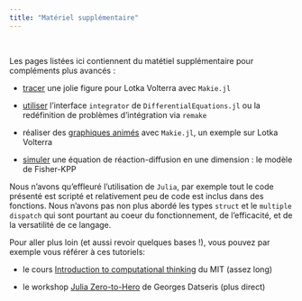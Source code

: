 ```yaml
---
title: "Matériel supplémentaire"
---
```

\

Les pages listées ici contiennent du matétiel supplémentaire pour compléments plus avancés :

- [tracer](annexe_LV_makieplot.qmd) une jolie figure pour Lotka Volterra avec `Makie.jl`

- [utiliser](annexe_integrator.qmd) l'interface `integrator` de `DifferentialEquations.jl` ou la redéfinition de problèmes d'intégration via `remake` 

- réaliser des [graphiques animés](annexe_LV_anim.qmd) avec `Makie.jl`, un exemple sur Lotka Volterra

- [simuler](annexe_FisherKPP.qmd) une équation de réaction-diffusion en une dimension : le modèle de Fisher-KPP



Nous n'avons qu'effleuré l'utilisation de `Julia`, par exemple tout le code présenté est scripté et relativement peu de code est inclus dans des fonctions. Nous n'avons pas non plus abordé les types `struct` et le `multiple dispatch` qui sont pourtant au coeur du fonctionnement, de l'efficacité, et de la versatilité  de ce langage.

Pour aller plus loin (et aussi revoir quelques bases !), vous pouvez par exemple vous référer à ces tutoriels:

- le cours [Introduction to computational thinking](https://computationalthinking.mit.edu/Fall23/) du MIT (assez long)

- le workshop [Julia Zero-to-Hero](https://github.com/Datseris/Zero2Hero-JuliaWorkshop) de Georges Datseris (plus direct)